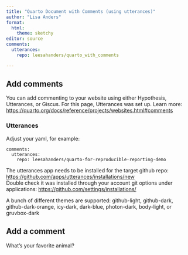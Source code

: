 ```yaml
---
title: "Quarto Document with Comments (using utterances)"
author: "Lisa Anders" 
format:
  html:
    theme: sketchy
editor: source
comments:
  utterances:
    repo: leesahanders/quarto_with_comments

---
```


## Add comments 

You can add commenting to your website using either Hypothesis, Utterances, or Giscus. For this page, Utterances was set up. Learn more: <https://quarto.org/docs/reference/projects/websites.html#comments> 

### Utterances

Adjust your yaml, for example: 

```
comments:
  utterances:
    repo: leesahanders/quarto-for-reproducible-reporting-demo
```

The utterances app needs to be installed for the target github repo: <https://github.com/apps/utterances/installations/new>  
Double check it was installed through your account git options under applications: <https://github.com/settings/installations/> 

A bunch of different themes are supported: github-light, github-dark, github-dark-orange, icy-dark, dark-blue, photon-dark, body-light, or gruvbox-dark

## Add a comment 

What's your favorite animal? 




